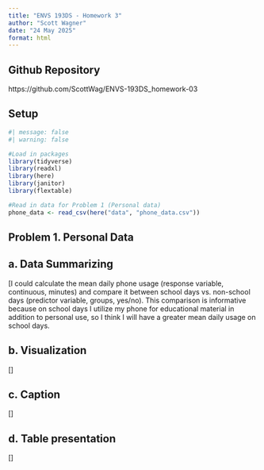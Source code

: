 ```yaml
---
title: "ENVS 193DS - Homework 3"
author: "Scott Wagner"
date: "24 May 2025"
format: html
---
```


## Github Repository

https://github.com/ScottWag/ENVS-193DS_homework-03

## Setup

```r
#| message: false
#| warning: false

#Load in packages
library(tidyverse)
library(readxl)
library(here)
library(janitor)
library(flextable)

#Read in data for Problem 1 (Personal data)
phone_data <- read_csv(here("data", "phone_data.csv"))

```
## Problem 1. Personal Data

## a. Data Summarizing

[I could calculate the mean daily phone usage (response variable, continuous, minutes) and compare it between school days vs. non-school days (predictor variable, groups, yes/no). This comparison is informative because on school days I utilize my phone for educational material in addition to personal use, so I think I will have a greater mean daily usage on school days.

## b. Visualization

[]

## c. Caption

[]

## d. Table presentation

[]


